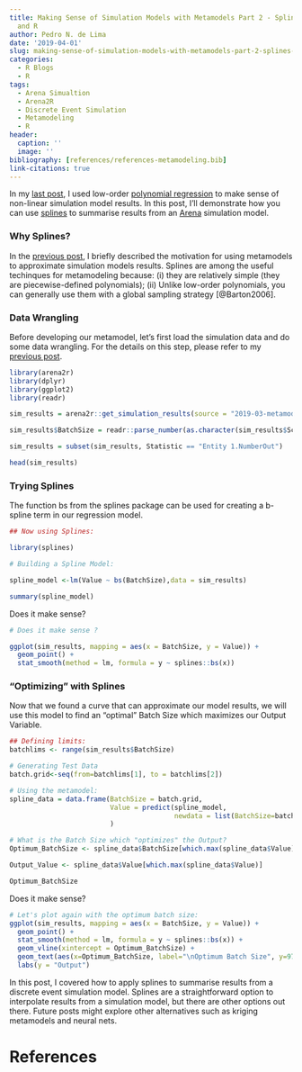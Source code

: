 ```yaml
---
title: Making Sense of Simulation Models with Metamodels Part 2 - Splines with Arena
  and R
author: Pedro N. de Lima
date: '2019-04-01'
slug: making-sense-of-simulation-models-with-metamodels-part-2-splines-with-arena-and-r
categories:
  - R Blogs
  - R
tags:
  - Arena Simualtion
  - Arena2R
  - Discrete Event Simulation
  - Metamodeling
  - R
header:
  caption: ''
  image: ''
bibliography: [references/references-metamodeling.bib]
link-citations: true
---
```


In my [last post](post/making-sense-of-models-with-metamodels-low-order-polynomialss-with-arena-and-r/), I used low-order [polynomial regression](https://en.wikipedia.org/wiki/Polynomial_regression) to make sense of non-linear simulation model results. In this post, I'll demonstrate how you can use [splines](https://en.wikipedia.org/wiki/Spline_(mathematics)) to summarise results from an [Arena](https://www.arenasimulation.com/) simulation model. 

### Why Splines?

In the [previous post](post/making-sense-of-models-with-metamodels-low-order-polynomialss-with-arena-and-r/), I briefly described the motivation for using metamodels to approximate simulation models results. Splines are among the useful techinques for metamodeling because: (i) they are relatively simple (they are piecewise-defined polynomials); (ii) Unlike low-order polynomials, you can generally use them with a global sampling strategy [@Barton2006].

### Data Wrangling

Before developing our metamodel, let's first load the simulation data and do some data wrangling. For the details on this step, please refer to my [previous post](post/making-sense-of-models-with-metamodels-low-order-polynomialss-with-arena-and-r/).

```r
library(arena2r)
library(dplyr)
library(ggplot2)
library(readr)

sim_results = arena2r::get_simulation_results(source = "2019-03-metamodeling/")

sim_results$BatchSize = readr::parse_number(as.character(sim_results$Scenario))

sim_results = subset(sim_results, Statistic == "Entity 1.NumberOut")

head(sim_results)

```


### Trying Splines

The function bs from the splines package can be used for creating a b-spline term in our regression model.


```r
## Now using Splines:

library(splines)

# Building a Spline Model:

spline_model <-lm(Value ~ bs(BatchSize),data = sim_results)

summary(spline_model)

```

Does it make sense?

```r
# Does it make sense ?

ggplot(sim_results, mapping = aes(x = BatchSize, y = Value)) + 
  geom_point() + 
  stat_smooth(method = lm, formula = y ~ splines::bs(x))

```


### "Optimizing" with Splines

Now that we found a curve that can approximate our model results, we will use this model to find an "optimal" Batch Size which maximizes our Output Variable.


```r
## Defining limits:
batchlims <- range(sim_results$BatchSize)

# Generating Test Data
batch.grid<-seq(from=batchlims[1], to = batchlims[2])

# Using the metamodel:
spline_data = data.frame(BatchSize = batch.grid, 
                         Value = predict(spline_model,
                                         newdata = list(BatchSize=batch.grid))
                         )

# What is the Batch Size which "optimizes" the Output?
Optimum_BatchSize <- spline_data$BatchSize[which.max(spline_data$Value)]

Output_Value <- spline_data$Value[which.max(spline_data$Value)]

Optimum_BatchSize


```

Does it make sense?

```r

# Let's plot again with the optimum batch size:
ggplot(sim_results, mapping = aes(x = BatchSize, y = Value)) + 
  geom_point() + 
  stat_smooth(method = lm, formula = y ~ splines::bs(x)) +
  geom_vline(xintercept = Optimum_BatchSize) + 
  geom_text(aes(x=Optimum_BatchSize, label="\nOptimum Batch Size", y=9700), angle=90, text=element_text(size=11)) + 
  labs(y = "Output")


```

In this post, I covered how to apply splines to summarise results from a discrete event simulation model. Splines are a straightforward option to interpolate results from a simulation model, but there are other options out there. Future posts might explore other alternatives such as kriging metamodels and neural nets.


# References


